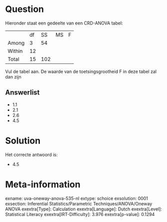 Question
========

Hieronder staat een gedeelte van een CRD-ANOVA tabel:

  -------- ---- ----- ---- ---
           df   SS    MS   F
  Among    3    54         
  Within   12              
  Total    15   102        
  -------- ---- ----- ---- ---

Vul de tabel aan. De waarde van de toetsingsgrootheid F in deze tabel
zal dan zijn


Answerlist
----------

* 1.1
* 2.1
* 2.6
* 4.5

Solution
========

Het correcte antwoord is: 

* 4.5

Meta-information
================
exname: uva-oneway-anova-535-nl
extype: schoice
exsolution: 0001
exsection: Inferential Statistics/Parametric Techniques/ANOVA/Oneway ANOVA
exextra[Type]: Calculation
exextra[Language]: Dutch
exextra[Level]: Statistical Literacy
exextra[IRT-Difficulty]: 3.976
exextra[p-value]: 0.1294
